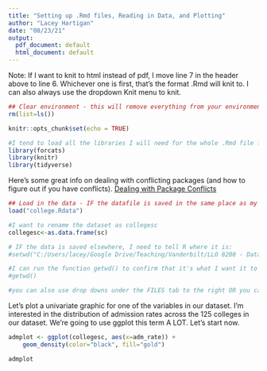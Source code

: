 ```yaml
---
title: "Setting up .Rmd files, Reading in Data, and Plotting"
author: "Lacey Hartigan"
date: "08/23/21"
output:
  pdf_document: default
  html_document: default
---
```


Note: If I want to knit to html instead of pdf, I move line 7 in the header above to line 6. Whichever one is first, that's the format .Rmd will knit to. I can also always use the dropdown Knit menu to knit. 

```r
## Clear environment - this will remove everything from your environment (I tend to do this when I start a new project/analysis)
rm(list=ls())

knitr::opts_chunk$set(echo = TRUE)
```

```r
#I tend to load all the libraries I will need for the whole .Rmd file first. Also, remember that whatever you load last will override the others IF there are overlapping commands. So, I typically load tidyverse last. If you're getting weird issues - you can try loading packages in a different order
library(forcats)
library(knitr)
library(tidyverse)
```

Here's some great info on dealing with conflicting packages (and how to figure out if you have conflicts). [Dealing with Package Conflicts](https://www.tidyverse.org/blog/2018/06/conflicted/)

```r
## Load in the data - IF the datafile is saved in the same place as my .Rmd file, this works
load("college.Rdata")

#I want to rename the dataset as collegesc
collegesc<-as.data.frame(sc)

# IF the data is saved elsewhere, I need to tell R where it is:
#setwd("C:/Users/lacey/Google Drive/Teaching/Vanderbilt/LLO 8200 - Data Science/Async .Rmd files")

#I can run the function getwd() to confirm that it's what I want it to be
#getwd()

#you can also use drop downs under the FILES tab to the right OR you can use the "Session" tab at the top
```

Let's plot a univariate graphic for one of the variables in our dataset. I'm interested in the distribution of admission rates across the 125 colleges in our dataset. We're going to use ggplot this term A LOT. Let's start now. 
```r
admplot <- ggplot(collegesc, aes(x=adm_rate)) +  
    geom_density(color="black", fill="gold")

admplot
```

